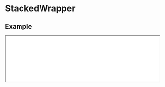
# StackedWrapper

## Example

<iframe
  src="/examples/stacked-wrapper"
  height={500}
  width="100%"
  className="mt-6 mb-6 rounded-xl border border-slate-200"
/>

<Cards>
  <Card
    className="border border-slate-100 transition-all duration-400 bg-slate-50 overflow-hidden hover:shadow-md"
    title={
      <div className="flex items-center gap-4 justify-center w-full text-slate-700">
        <Icon icon="cib:codesandbox" className="text-2xl" />
        <div>View on CodeSandbox</div>
      </div>
    }
    target="_blank"
    href="https://codesandbox.io/s/scrollery-stacked-demo-lw6k7w"
  />
</Cards>

<Tabs items={["index.tsx", "styles.css"]}>
  <Tab>

```javascript filename="index.tsx" copy
import { StackedWrapper } from "@nguyend-nam/scrollery-ts";
import "./styles.css";

export default function StackedWrapperDemo() {
  return (
    <div className="layout">
      <h1 className="heading">
        <code>StackedWrapper</code>
      </h1>

      <StackedWrapper className="item-wrapper" itemStyle={{ height: 300 }}>
        <div className="item item-1" />
        <div className="item item-2" />
        <div className="item item-3" />
        <div className="item item-4" />
      </StackedWrapper>
    </div>
  );
}
```

  </Tab>
  <Tab>

```css filename="styles.css" copy
.layout {
  padding: 32px;
}

.heading {
  color: #018383;
  margin-bottom: 100px;
}

.item-wrapper {
  width: 100%;
  display: flex;
  flex-direction: column;
  gap: 800px;
  align-items: center;
  justify-content: center;
  margin-top: 32px;
  margin-bottom: 160px;
}

.item {
  border-radius: 16px;
  height: 300px;
}

.item-4 {
  background-color: #03fba2;
}

.item-3 {
  background-color: #0dbba5;
}

.item-2 {
  background-color: #02a8a8;
}

.item-1 {
  background-color: #018383;
}
```

  </Tab>
</Tabs>

## API

| Name                        | Type                       | Default | Description                                            | Required |
| --------------------------- | -------------------------- | ------- | ------------------------------------------------------ | -------- |
| **children**                | `ReactNode`                |         | The contents you want to animate on scroll             | &check;  |
| **style**                   | `CSSProperties`            |         | The styles you want to apply to the wrapper            |          |
| **className**               | `string`                   |         | The classes you want to apply to the wrapper           |          |
| **itemStyle**               | `CSSProperties`            |         | The styles you want to apply to each item              |          |
| **itemClassName**           | `string`                   |         | The classes you want to apply to each item             |          |
| **getCurrentVisibleAmount** | `(amount: number) => void` |         | Get the amount of child items that appeard in viewport |          |
| **transitionDebounce**      | `number`                   | 0       | The debounce (in seconds) to trigger the animation     |          |
